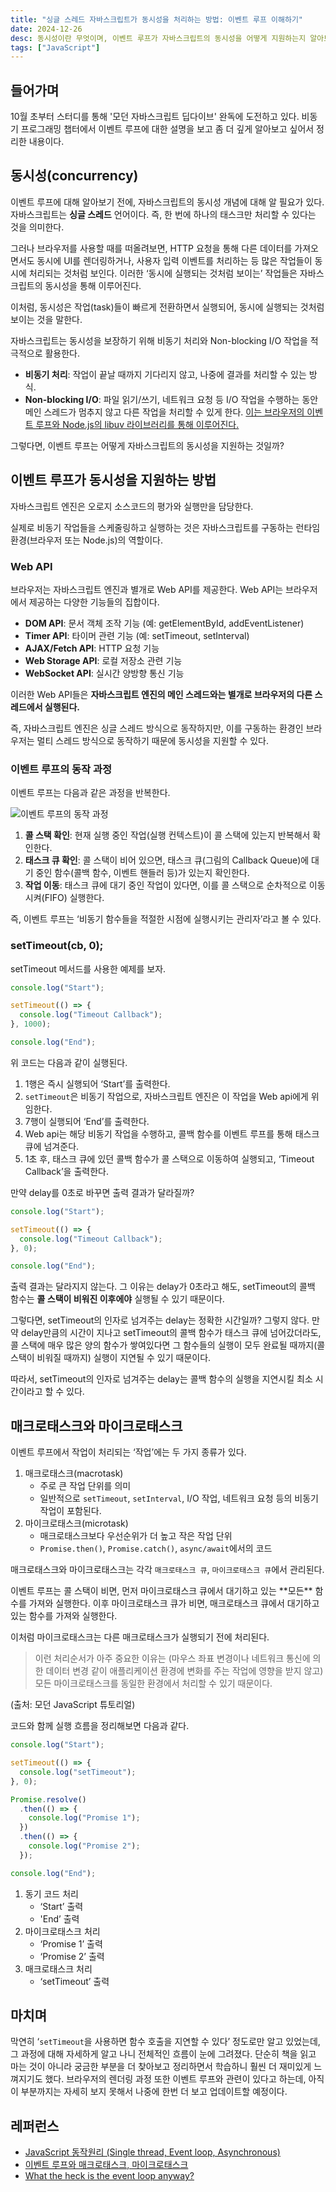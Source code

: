 ```yaml
---
title: "싱글 스레드 자바스크립트가 동시성을 처리하는 방법: 이벤트 루프 이해하기"
date: 2024-12-26
desc: 동시성이란 무엇이며, 이벤트 루프가 자바스크립트의 동시성을 어떻게 지원하는지 알아보자.
tags: ["JavaScript"]
---
```


## 들어가며

10월 초부터 스터디를 통해 '모던 자바스크립트 딥다이브' 완독에 도전하고 있다.
비동기 프로그래밍 챕터에서 이벤트 루프에 대한 설명을 보고 좀 더 깊게 알아보고 싶어서 정리한 내용이다.

## 동시성(concurrency)

이벤트 루프에 대해 알아보기 전에, 자바스크립트의 동시성 개념에 대해 알 필요가 있다.
자바스크립트는 **싱글 스레드** 언어이다. 즉, 한 번에 하나의 태스크만 처리할 수 있다는 것을 의미한다.

그러나 브라우저를 사용할 때를 떠올려보면, HTTP 요청을 통해 다른 데이터를 가져오면서도 동시에 UI를 렌더링하거나, 사용자 입력 이벤트를 처리하는 등 많은 작업들이 동시에 처리되는 것처럼 보인다.
이러한 ‘동시에 실행되는 것처럼 보이는’ 작업들은 자바스크립트의 동시성을 통해 이루어진다.

<Callout>
  이처럼, 동시성은 작업(task)들이 빠르게 전환하면서 실행되어, 동시에 실행되는 것처럼 보이는 것을 말한다.
</Callout>

자바스크립트는 동시성을 보장하기 위해 비동기 처리와 Non-blocking I/O 작업을 적극적으로 활용한다.

- **비동기 처리**: 작업이 끝날 때까지 기다리지 않고, 나중에 결과를 처리할 수 있는 방식.
- **Non-blocking I/O**: 파일 읽기/쓰기, 네트워크 요청 등 I/O 작업을 수행하는 동안 메인 스레드가 멈추지 않고 다른 작업을 처리할 수 있게 한다. <u>이는 브라우저의 이벤트 루프와 Node.js의 libuv 라이브러리를 통해 이루어진다.</u>

그렇다면, 이벤트 루프는 어떻게 자바스크립트의 동시성을 지원하는 것일까?

## 이벤트 루프가 동시성을 지원하는 방법

자바스크립트 엔진은 오로지 소스코드의 평가와 실행만을 담당한다.

실제로 비동기 작업들을 스케줄링하고 실행하는 것은 자바스크립트를 구동하는 런타임 환경(브라우저 또는 Node.js)의 역할이다.

### Web API

브라우저는 자바스크립트 엔진과 별개로 Web API를 제공한다. Web API는 브라우저에서 제공하는 다양한 기능들의 집합이다.

- **DOM API**: 문서 객체 조작 기능 (예: getElementById, addEventListener)
- **Timer API**: 타이머 관련 기능 (예: setTimeout, setInterval)
- **AJAX/Fetch API**: HTTP 요청 기능
- **Web Storage API**: 로컬 저장소 관련 기능
- **WebSocket API**: 실시간 양방향 통신 기능

이러한 Web API들은 **자바스크립트 엔진의 메인 스레드와는 별개로 브라우저의 다른 스레드에서 실행된다.**

<Callout>
즉, 자바스크립트 엔진은 싱글 스레드 방식으로 동작하지만, 이를 구동하는 환경인 브라우저는 멀티 스레드 방식으로 동작하기 때문에 동시성을 지원할 수 있다.
</Callout>

### 이벤트 루프의 동작 과정

이벤트 루프는 다음과 같은 과정을 반복한다.

![이벤트 루프의 동작 과정](/image/event_loop.png)

1. **콜 스택 확인**: 현재 실행 중인 작업(실행 컨텍스트)이 콜 스택에 있는지 반복해서 확인한다.
2. **태스크 큐 확인**: 콜 스택이 비어 있으면, 태스크 큐(그림의 Callback Queue)에 대기 중인 함수(콜백 함수, 이벤트 핸들러 등)가 있는지 확인한다.
3. **작업 이동**: 태스크 큐에 대기 중인 작업이 있다면, 이를 콜 스택으로 순차적으로 이동시켜(FIFO) 실행한다.

<Callout>
즉, 이벤트 루프는 ‘비동기 함수들을 적절한 시점에 실행시키는 관리자’라고 볼 수 있다.
</Callout>

### setTimeout(cb, 0);

setTimeout 메서드를 사용한 예제를 보자.

```js showLineNumbers
console.log("Start");

setTimeout(() => {
  console.log("Timeout Callback");
}, 1000);

console.log("End");
```

위 코드는 다음과 같이 실행된다.

1. 1행은 즉시 실행되어 ‘Start’를 출력한다.
2. `setTimeout`은 비동기 작업으로, 자바스크립트 엔진은 이 작업을 Web api에게 위임한다.
3. 7행이 실행되어 ‘End’를 출력한다.
4. Web api는 해당 비동기 작업을 수행하고, 콜백 함수를 이벤트 루프를 통해 태스크 큐에 넘겨준다.
5. 1초 후, 태스크 큐에 있던 콜백 함수가 콜 스택으로 이동하여 실행되고, ‘Timeout Callback’을 출력한다.

<Callout>
만약 delay를 0초로 바꾸면 출력 결과가 달라질까?
</Callout>

```js showLineNumbers {5} 
console.log("Start");

setTimeout(() => {
  console.log("Timeout Callback");
}, 0);

console.log("End");
```

출력 결과는 달라지지 않는다.
그 이유는 delay가 0초라고 해도, setTimeout의 콜백 함수는 **콜 스택이 비워진 이후에야** 실행될 수 있기 때문이다.

그렇다면, setTimeout의 인자로 넘겨주는 delay는 정확한 시간일까? 그렇지 않다.
만약 delay만큼의 시간이 지나고 setTimeout의 콜백 함수가 태스크 큐에 넘어갔더라도, 콜 스택에 매우 많은 양의 함수가 쌓여있다면 그 함수들의 실행이 모두 완료될 때까지(콜 스택이 비워질 때까지) 실행이 지연될 수 있기 때문이다.

<Callout>
따라서, setTimeout의 인자로 넘겨주는 delay는 콜백 함수의 실행을 지연시킬 최소 시간이라고 할 수 있다.
</Callout>

## 매크로태스크와 마이크로태스크

이벤트 루프에서 작업이 처리되는 ‘작업’에는 두 가지 종류가 있다.

1. 매크로태스크(macrotask)
   - 주로 큰 작업 단위를 의미
   - 일반적으로 `setTimeout`, `setInterval`, I/O 작업, 네트워크 요청 등의 비동기 작업이 포함된다.
2. 마이크로태스크(microtask)
   - 매크로태스크보다 우선순위가 더 높고 작은 작업 단위
   - `Promise.then()`, `Promise.catch()`, `async/await`에서의 코드

매크로태스크와 마이크로태스크는 각각 `매크로태스크 큐`, `마이크로태스크 큐`에서 관리된다.

<Callout>
이벤트 루프는 콜 스택이 비면, 먼저 마이크로태스크 큐에서 대기하고 있는 **모든** 함수를 가져와 실행한다.
이후 마이크로태스크 큐가 비면, 매크로태스크 큐에서 대기하고 있는 함수를 가져와 실행한다.
</Callout>

이처럼 마이크로태스크는 다른 매크로태스크가 실행되기 전에 처리된다.

> 이런 처리순서가 아주 중요한 이유는 (마우스 좌표 변경이나 네트워크 통신에 의한 데이터 변경 같이 애플리케이션 환경에 변화를 주는 작업에 영향을 받지 않고) 모든 마이크로태스크를 동일한 환경에서 처리할 수 있기 때문이다.

(출처: 모던 JavaScript 튜토리얼)

코드와 함께 실행 흐름을 정리해보면 다음과 같다.

```js showLineNumbers
console.log("Start");

setTimeout(() => {
  console.log("setTimeout");
}, 0);

Promise.resolve()
  .then(() => {
    console.log("Promise 1");
  })
  .then(() => {
    console.log("Promise 2");
  });

console.log("End");
```

1. 동기 코드 처리
   - ‘Start’ 출력
   - 'End’ 출력
2. 마이크로태스크 처리
   - ‘Promise 1’ 출력
   - ‘Promise 2’ 출력
3. 매크로태스크 처리
   - ‘setTimeout’ 출력

## 마치며

막연히 ‘`setTimeout`을 사용하면 함수 호출을 지연할 수 있다’ 정도로만 알고 있었는데, 그 과정에 대해 자세하게 알고 나니 전체적인 흐름이 눈에 그려졌다. 단순히 책을 읽고 마는 것이 아니라 궁금한 부분을 더 찾아보고 정리하면서 학습하니 훨씬 더 재미있게 느껴지기도 했다.
브라우저의 렌더링 과정 또한 이벤트 루프와 관련이 있다고 하는데, 아직 이 부분까지는 자세히 보지 못해서 나중에 한번 더 보고 업데이트할 예정이다.

## 레퍼런스

- [JavaScript 동작원리 (Single thread, Event loop, Asynchronous)](https://medium.com/@vdongbin/javascript-%EC%9E%91%EB%8F%99%EC%9B%90%EB%A6%AC-single-thread-event-loop-asynchronous-e47e07b24d1c)
- [이벤트 루프와 매크로태스크, 마이크로태스크](https://ko.javascript.info/event-loop)
- [What the heck is the event loop anyway?](https://youtu.be/8aGhZQkoFbQ?feature=shared)
